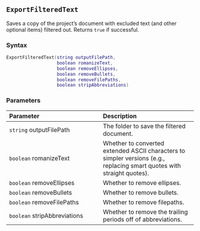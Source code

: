 ::: {.minipage data-latex="{\textwidth}"}
## `ExportFilteredText` {#standard-exportfilteredtext}

Saves a copy of the project's document with excluded text (and other optional items) filtered out. Returns `true` if successful.

### Syntax {-}

``` .lua
ExportFilteredText(string outputFilePath,
                   boolean romanizeText,
                   boolean removeEllipses,
                   boolean removeBullets,
                   boolean removeFilePaths,
                   boolean stripAbbreviations)
```

### Parameters {-}

**Parameter** | **Description**
| :-- | :-- |
| `string` outputFilePath | The folder to save the filtered document. |
| `boolean` romanizeText | Whether to converted extended ASCII characters to simpler versions (e.g., replacing smart quotes with straight quotes). |
| `boolean` removeEllipses | Whether to remove ellipses. |
| `boolean` removeBullets | Whether to remove bullets. |
| `boolean` removeFilePaths | Whether to remove filepaths. |
| `boolean` stripAbbreviations | Whether to remove the trailing periods off of abbreviations. |
:::